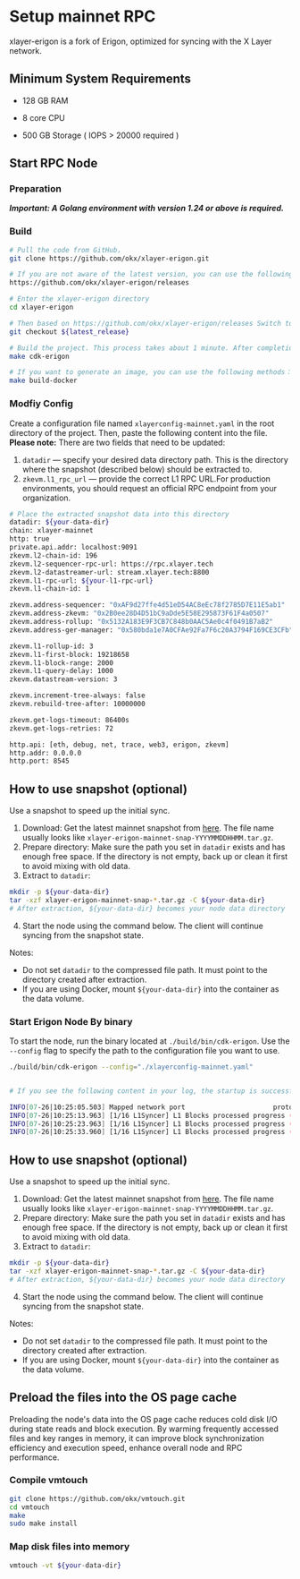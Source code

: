 # Setup mainnet RPC

xlayer-erigon is a fork of Erigon, optimized for syncing with the X Layer network.



## Minimum System Requirements

- 128 GB RAM

- 8 core CPU

- 500 GB Storage ( IOPS > 20000 required )



## Start RPC Node



### Preparation

***Important: A Golang environment with version 1.24 or above is required.***



### Build

```bash
# Pull the code from GitHub，
git clone https://github.com/okx/xlayer-erigon.git

# If you are not aware of the latest version, you can use the following Github address to obtain the latest version：
https://github.com/okx/xlayer-erigon/releases

# Enter the xlayer-erigon directory
cd xlayer-erigon

# Then based on https://github.com/okx/xlayer-erigon/releases Switch to the corresponding branch based on the latest version found on
git checkout ${latest_release}

# Build the project. This process takes about 1 minute. After completion, the binary file will be located in the build/bin directory of the project, and the binary file name is: cdk-erigon.
make cdk-erigon

# If you want to generate an image, you can use the following methods：
make build-docker

```


### Modfiy Config

Create a configuration file named `xlayerconfig-mainnet.yaml` in the root directory of the project. Then, paste the following content into the file.
**Please note:** There are two fields that need to be updated:

1. `datadir` — specify your desired data directory path. This is the directory where the snapshot (described below) should be extracted to.
2. `zkevm.l1_rpc_url` — provide the correct L1 RPC URL.For production environments, you should request an official RPC endpoint from your organization.

```bash
# Place the extracted snapshot data into this directory
datadir: ${your-data-dir}
chain: xlayer-mainnet
http: true
private.api.addr: localhost:9091
zkevm.l2-chain-id: 196
zkevm.l2-sequencer-rpc-url: https://rpc.xlayer.tech
zkevm.l2-datastreamer-url: stream.xlayer.tech:8800
zkevm.l1-rpc-url: ${your-l1-rpc-url}
zkevm.l1-chain-id: 1

zkevm.address-sequencer: "0xAF9d27ffe4d51eD54AC8eEc78f2785D7E11E5ab1"
zkevm.address-zkevm: "0x2B0ee28D4D51bC9aDde5E58E295873F61F4a0507"
zkevm.address-rollup: "0x5132A183E9F3CB7C848b0AAC5Ae0c4f0491B7aB2"
zkevm.address-ger-manager: "0x580bda1e7A0CFAe92Fa7F6c20A3794F169CE3CFb"

zkevm.l1-rollup-id: 3
zkevm.l1-first-block: 19218658
zkevm.l1-block-range: 2000
zkevm.l1-query-delay: 1000
zkevm.datastream-version: 3

zkevm.increment-tree-always: false
zkevm.rebuild-tree-after: 10000000

zkevm.get-logs-timeout: 86400s
zkevm.get-logs-retries: 72

http.api: [eth, debug, net, trace, web3, erigon, zkevm]
http.addr: 0.0.0.0
http.port: 8545
```

## How to use snapshot (optional)
Use a snapshot to speed up the initial sync.

1. Download: Get the latest mainnet snapshot from [here](https://static.okex.org/cdn/chain/xlayer/snapshot/index.html "snapshot"). The file name usually looks like `xlayer-erigon-mainnet-snap-YYYYMMDDHHMM.tar.gz`.
2. Prepare directory: Make sure the path you set in `datadir` exists and has enough free space. If the directory is not empty, back up or clean it first to avoid mixing with old data.
3. Extract to `datadir`:
```bash
mkdir -p ${your-data-dir}
tar -xzf xlayer-erigon-mainnet-snap-*.tar.gz -C ${your-data-dir}
# After extraction, ${your-data-dir} becomes your node data directory
```
4. Start the node using the command below. The client will continue syncing from the snapshot state.

Notes:
- Do not set `datadir` to the compressed file path. It must point to the directory created after extraction.
- If you are using Docker, mount `${your-data-dir}` into the container as the data volume.

### Start Erigon Node By binary

To start the node, run the binary located at `./build/bin/cdk-erigon`.
Use the `--config` flag to specify the path to the configuration file you want to use.

```bash
./build/bin/cdk-erigon --config="./xlayerconfig-mainnet.yaml"


# If you see the following content in your log, the startup is successful：

INFO[07-26|10:25:05.503] Mapped network port                      proto=udp extport=30304 intport=30304 interface="UPNP IGDv1-IP1"
INFO[07-26|10:25:13.963] [1/16 L1Syncer] L1 Blocks processed progress (amounts): 64000/3358713 (1%) 
INFO[07-26|10:25:23.963] [1/16 L1Syncer] L1 Blocks processed progress (amounts): 140000/3358713 (4%) 
INFO[07-26|10:25:33.960] [1/16 L1Syncer] L1 Blocks processed progress (amounts): 222000/3358713 (6%) 
```

## How to use snapshot (optional)
Use a snapshot to speed up the initial sync.

1. Download: Get the latest mainnet snapshot from [here](https://static.okex.org/cdn/chain/xlayer/snapshot/index.html "snapshot"). The file name usually looks like `xlayer-erigon-mainnet-snap-YYYYMMDDHHMM.tar.gz`.
2. Prepare directory: Make sure the path you set in `datadir` exists and has enough free space. If the directory is not empty, back up or clean it first to avoid mixing with old data.
3. Extract to `datadir`:
```bash
mkdir -p ${your-data-dir}
tar -xzf xlayer-erigon-mainnet-snap-*.tar.gz -C ${your-data-dir}
# After extraction, ${your-data-dir} becomes your node data directory
```
4. Start the node using the command below. The client will continue syncing from the snapshot state.

Notes:
- Do not set `datadir` to the compressed file path. It must point to the directory created after extraction.
- If you are using Docker, mount `${your-data-dir}` into the container as the data volume.

## Preload the files into the OS page cache
Preloading the node's data into the OS page cache reduces cold disk I/O during state reads and block execution. By warming frequently accessed files and key ranges in memory, it can improve block synchronization efficiency and execution speed, enhance overall node and RPC performance.
### Compile vmtouch
```bash
git clone https://github.com/okx/vmtouch.git
cd vmtouch
make
sudo make install
```
### Map disk files into memory
```bash
vmtouch -vt ${your-data-dir}
```

